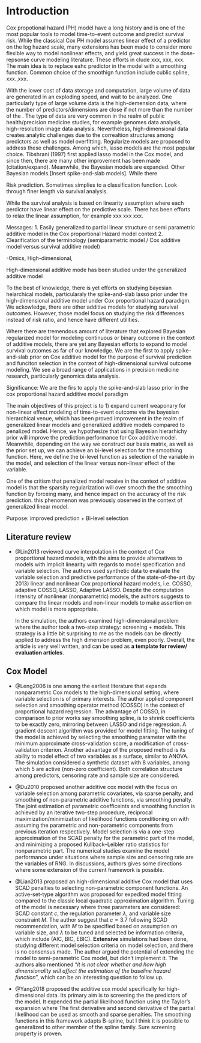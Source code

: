 # Introduction

Cox propotional hazard (PH) model have a long history and is one of the most popular tools to model time-to-event outcome and predict survival risk. While the classical Cox PH model assumes linear effect of a predictor on the log hazard scale, many extensions has been made to consider more flexible way to model nonlinear effects, and yield great success in the dose-repsonse curve modeling literature. These efforts in clude xxx, xxx, xxx.  The main idea is to replace eahc predictor in the model with a smoothing function. Common choice of the smoothign function include cublic spline, xxx.,xxx.

With the lower cost of data storage and computation, large volume of data are generated in an exploding speed, and wait to be analyzed. One particularly type of large volume data is the high-demension data, where the number of predictors/dimensions are close if not more than the number of the . The type of data are very common in the realm of public health/precision medicine studies, for example genomes data analysis, high-resolution image data analysis. Nevertheless, high-dimensional data creates analytic challenges due to the correaltion structures among predictors as well as model overfitting. Regularize models are proposed to address these challenges. Among which, lasso models are the most popular choice. Tibshrani (1997) first applied lasso model in the Cox model, and since then, there are many other improvement has been made (citation/expand). Meanwhile, the Bayesian models are expanded. Other Bayesian models.[Insert spike-and-slab models]. While there


Risk prediction. Sometimes simplies to a classification function. Look through finer length via survival analysis.

While the survival analysis is based on linearity assumption where each perdictor have linear effect on the predictive scale. There has been efforts to relax the linear assumption, for example xxx xxx xxx. 

Messages:
1. Easily generalized to partial linear structure or semi parametric additive model in the Cox proportional Hazard model context
2. Clearification of the terminology (semiparametric model / Cox additive model versus survival additive model)

-Omics, High-dimensional,

High-dimensional additive mode has been studied under the generalized additive model 


To the best of knowledge, there is yet efforts on studying bayesian heiarchical models, particularaly the spike-and-slab lasso prior under the high-dimensional additive model under Cox proportional hazard paradigm. We ackowledge, there are other additive models for studying survival outcomes. However, those model focus on studying the risk differences instead of risk ratio, and hence have different utilities. 



Where there are tremendous amount of literature that explored Bayesian regularized model for modeling continuous or binary outcome in the context of additive models, there are yet any Bayesian efforts to expand to model survival outcomes as far of our knowledge. We are the first to apply spike-and-slab prior on Cox additive model for the purpose of survival prediction and funciton selection in the context of high-dimensional survival outcome modeling. We see a broad range of applications in precision medicine research, particularly genomics data analysis.

 
Significance:
We are the firs to apply the spike-and-slab lasso prior in the cox proportional hazard additive model paradigm


The main objectives of this project is to 1) expand current weaponary for non-linear effect modeling of time-to-event outcome via the bayesian hierarchical venue, which has been proved improvement in the realm of generalized linear models  and generalized additive models compared to penalized model. Hence, we hypothesize that using Bayesian hierarhichy prior will improve the prediction performance for Cox additive model. Meanwhile, depending on the way we construct our basis matrix, as well as the prior set up, we can achieve an bi-level selection for the smoothing function. Here, we define the bi-level function as selection of the variable in the model, and selection of the linear versus non-linear effect of the variable. 

One of the critism that penalized model receive in the context of additive model is that the sparsity regularization will over smooth the the smoothing function by forceing many, and hence impact on the accuracy of the risk prediction. this phenomenon was previously observed in the context of generalized linear model.


Purpose: improved prediction + Bi-level selection



## Literature review
-   @Lin2013 reviewed curve interpolation in the context of Cox proportional hazard models, with the aims to provide alternatives to models with implicit linearity with regards to model specification and variable selection. The authors used synthetic data to evaluate the variable selection and predictive performance of the state-of-the-art (by 2013) linear and nonlinear Cox proportional hazard models, i.e. COSSO, adaptive COSSO, LASSO, Adaptive LASSO. Despite the computation intensity of nonlinear (nonparametric) models, the authors suggests to compare the linear models and non-linear models to make assertion on which model is more appropriate.

    In the simulation, the authors examined high-dimensional problem where the author took a two-step strategy: screening + models. This strategy is a little bit surprising to me as the models can be directly applied to address the high dimension problem, even poorly. Overall, the article is very well written, and can be used as **a template for review/ evaluation articles**.

## Cox Model

-   @Leng2006 is one among the earliest literature that expands nonparametric Cox models to the high-dimensional setting, where variable selection is of primary interests. The author applied component selection and smoothing operator method (COSSO) in the context of proportional hazard regression. The advantage of COSSO, in comparison to prior works say smoothing spline, is to shrink coefficients to be exactly zero, mirroring between LASSO and ridge regression. A gradient descent algorithm was provided for model fitting. The tuning of the model is achieved by selecting the smoothing parameter with the minimum approximate cross-validation score, a modification of cross-validation criterion. Another advantage of the proposed method is its ability to model effect of two variables as a surface, similar to ANOVA. The simulation considered a synthetic dataset with 8 variables, among which 5 are active (non-zero coefficient). Both correlation structure among predictors, censoring rate and sample size are considered.

-   @Du2010 proposed another additive cox model with the focus on variable selection among parametric covariates, via sparse penalty, and smoothing of non-parametric additive functions, via smoothing penalty. The joint estimation of parametric coefficeints and smoothing function is achieved by an iterative two-step procedure, reciprocal maximization/minimization of likelihood functions conditioning on with assuming the parametric and non-parametric components from previous iteration respectively. Model selection is via a one-step approximation of the SCAD penalty for the parametric part of the model, and minimizing a proposed Kullback--Leibler ratio statistics for nonparametric part. The numerical studies examine the model performance under situations where sample size and censoring rate are the variables of RNG. In discussions, authors gives some directions where some extension of the current framework is possible.

-   @Lian2013 proposed an high-dimensional additive Cox model that uses SCAD penalties to selecting non-parametric component functions. An active-set-type algorithm was proposed for expedited model fitting compared to the classic local quadratic approximation algorithm. Tuning of the model is necessary where three parameters are considered: SCAD constant $c$, the regulation parameter $\lambda$, and variable size constraint $M$. The author suggest that $c=3.7$ following SCAD recommendation, with $M$ to be specified based on assumption on variable size, and $\lambda$ to be tuned and selected be information criteria, which include (AIC, BIC, EBIC). **Extensive** simulations had been done, studying different model selection criteria on model selection, and there is no consensus made. The author argued the potential of extending the model to semi-parametric Cox model, but didn't implement it. The authors also mentioned "*it is not clear whether and how high dimensionality will affect the estimation of the baseline hazard function*", which can be an interesting question to follow up.

-   @Yang2018 proposed the additive cox model specifically for high-dimensional data. Its primary aim is to screening the the predictors of the model. It expended the partial likelihood function using the Taylor's expansion where The first derivative and second derivative of the partial likelihood can be used as smooth and sparse penalties. The smoothing functions in this framework adapts B-spline, but I think it is possible to generalized to other member of the spline family. Sure screening property is proven.


